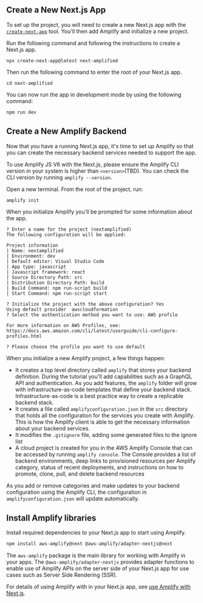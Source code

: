 ## Create a New Next.js App

To set up the project, you will need to create a new Next.js app with the
[`create-next-app`](https://nextjs.org/docs/api-reference/create-next-app) tool.
You'll then add Amplify and initialize a new project.

Run the following command and following the instructions to create a Next.js app.

```shellscript
npx create-next-app@latest next-amplified
```

Then run the following command to enter the root of your Next.js app.

```shellscript
cd next-amplified
```

You can now run the app in development mode by using the following command:

```bash
npm run dev
```

## Create a New Amplify Backend

Now that you have a running Next.js app, it's time to set up Amplify so that you
can create the necessary backend services needed to support the app.

<Callout warning>

To use Amplify JS V6 with the Next.js, please ensure the Amplify CLI version in
your system is higher than `<version>`(TBD). You can check the CLI version by
running `amplify --version`.

</Callout>

Open a new terminal. From the root of the project, run:

```bash
amplify init
```

When you initialize Amplify you'll be prompted for some information about the app.

```console
? Enter a name for the project (nextamplified)
The following configuration will be applied:

Project information
| Name: nextamplified
| Environment: dev
| Default editor: Visual Studio Code
| App type: javascript
| Javascript framework: react
| Source Directory Path: src
| Distribution Directory Path: build
| Build Command: npm run-script build
| Start Command: npm run-script start

? Initialize the project with the above configuration? Yes
Using default provider  awscloudformation
? Select the authentication method you want to use: AWS profile

For more information on AWS Profiles, see:
https://docs.aws.amazon.com/cli/latest/userguide/cli-configure-profiles.html

? Please choose the profile you want to use default
```

When you initialize a new Amplify project, a few things happen:

- It creates a top level directory called `amplify` that stores your backend
definition. During the tutorial you'll add capabilities such as a GraphQL API
and authentication. As you add features, the `amplify` folder will grow with
infrastructure-as-code templates that define your backend stack.
Infrastructure-as-code is a best practice way to create a replicable backend stack.
- It creates a file called `amplifyconfiguration.json` in the `src` directory that holds
all the configuration for the services you create with Amplify. This is how the
Amplify client is able to get the necessary information about your backend services.
- It modifies the `.gitignore` file, adding some generated files to the ignore list
- A cloud project is created for you in the AWS Amplify Console that can be
accessed by running `amplify console`. The Console provides a list of backend
environments, deep links to provisioned resources per Amplify category, status
of recent deployments, and instructions on how to promote, clone, pull, and delete
backend resources

As you add or remove categories and make updates to your backend configuration
using the Amplify CLI, the configuration in `amplifyconfiguration.json` will update
automatically.

## Install Amplify libraries

Install required dependencies to your Next.js app to start using Amplify.

```bash
npm install aws-amplify@next @aws-amplify/adapter-nextjs@next
```

The `aws-amplify` package is the main library for working with Amplify in your
apps. The `@aws-amplify/adapter-nextjs` provides adapter functions to enable use
of Amplify APIs on the server side of your Next.js app for use cases such as
Server Side Rendering (SSR).

For details of using Amplify with in your Next.js app, see
[use Amplify with Next.js](/lib-v1/ssr/nextjs/q/platform/js).

